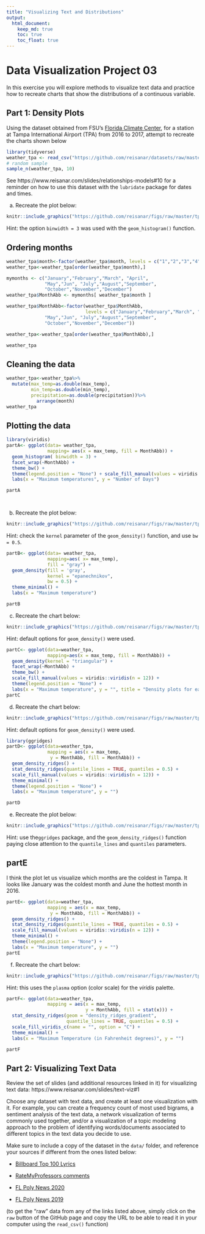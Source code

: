 ```yaml
---
title: "Visualizing Text and Distributions"
output: 
  html_document:
    keep_md: true
    toc: true
    toc_float: true
---
```


# Data Visualization Project 03


In this exercise you will explore methods to visualize text data and practice how to recreate charts that show the distributions of a continuous variable. 


## Part 1: Density Plots

Using the dataset obtained from FSU's [Florida Climate Center](https://climatecenter.fsu.edu/climate-data-access-tools/downloadable-data), for a station at Tampa International Airport (TPA) from 2016 to 2017, attempt to recreate the charts shown below

```r
library(tidyverse)
weather_tpa <- read_csv("https://github.com/reisanar/datasets/raw/master/tpa_weather_16_17.csv")
# random sample 
sample_n(weather_tpa, 10)
```

See https://www.reisanar.com/slides/relationships-models#10 for a reminder on how to use this dataset with the `lubridate` package for dates and times.


(a) Recreate the plot below:

```r
knitr::include_graphics("https://github.com/reisanar/figs/raw/master/tpa_max_temps_facet.png")
```

Hint: the option `binwidth = 3` was used with the `geom_histogram()` function.

## Ordering months
```r

weather_tpa$month<-factor(weather_tpa$month, levels = c("1","2","3","4","5","6","7","8","9","10","11","12"))
weather_tpa<-weather_tpa[order(weather_tpa$month),]

mymonths <- c("January","February","March", "April",
              "May","Jun", "July","August","September", 
              "October","November","December")
weather_tpa$MonthAbb <- mymonths[ weather_tpa$month ]

weather_tpa$MonthAbb<-factor(weather_tpa$MonthAbb,
                             levels = c("January","February","March", "April",
              "May","Jun", "July","August","September", 
              "October","November","December"))

weather_tpa<-weather_tpa[order(weather_tpa$MonthAbb),]

weather_tpa

```
## Cleaning the data
```r

weather_tpa<-weather_tpa%>%
  mutate(max_temp=as.double(max_temp),
         min_temp=as.double(min_temp), 
         precipitation=as.double(precipitation))%>%
           arrange(month)
weather_tpa

```

## Plotting the data

```r
library(viridis)
partA<- ggplot(data= weather_tpa, 
               mapping= aes(x = max_temp, fill = MonthAbb)) +
  geom_histogram( binwidth = 3) + 
  facet_wrap(~MonthAbb) + 
  theme_bw() +
  theme(legend.position = "None") + scale_fill_manual(values = viridis::viridis(n = 12))+
  labs(x = "Maximum temperatures", y = "Number of Days")

partA




```


(b) Recreate the plot below:

```r
knitr::include_graphics("https://github.com/reisanar/figs/raw/master/tpa_max_temps_density.png")
```

Hint: check the `kernel` parameter of the `geom_density()` function, and use `bw = 0.5`.


```r
partB<- ggplot(data= weather_tpa, 
               mapping=aes( x= max_temp), 
               fill = "gray") + 
  geom_density(fill = 'gray', 
               kernel = "epanechnikov", 
               bw = 0.5) + 
  theme_minimal() + 
  labs(x = "Maximum temperature")

partB
```



(c) Recreate the chart below:

```r
knitr::include_graphics("https://github.com/reisanar/figs/raw/master/tpa_max_temps_density_facet.png")
```

Hint: default options for `geom_density()` were used. 

```r
partC<- ggplot(data=weather_tpa, 
               mapping=aes(x = max_temp, fill = MonthAbb)) +
  geom_density(kernel = "triangular") + 
  facet_wrap(~MonthAbb) + 
  theme_bw() +
  scale_fill_manual(values = viridis::viridis(n = 12)) +
  theme(legend.position = "None") + 
  labs(x = "Maximum temperature", y = "", title = "Density plots for each month in 2016")
partC
```

(d) Recreate the chart below:

```r
knitr::include_graphics("https://github.com/reisanar/figs/raw/master/tpa_max_temps_ridges.png")
```

Hint: default options for `geom_density()` were used. 

```r
library(ggridges)
partD<- ggplot(data=weather_tpa, 
               mapping = aes(x = max_temp, 
                y = MonthAbb, fill = MonthAbb)) + 
  geom_density_ridges() +
  stat_density_ridges(quantile_lines = TRUE, quantiles = 0.5) + 
  scale_fill_manual(values = viridis::viridis(n = 12)) +
  theme_minimal() +
  theme(legend.position = "None") + 
  labs(x = "Maximum temperature", y = "")

partD
```



(e) Recreate the plot below:

```r
knitr::include_graphics("https://github.com/reisanar/figs/raw/master/tpa_max_temps_ridges.png")
```

Hint: use the`ggridges` package, and the `geom_density_ridges()` function paying close attention to the `quantile_lines` and `quantiles` parameters.

## partE

 I think the plot let us visualize which months are the coldest in Tampa. It looks like January was the coldest month and June the hottest month in 2016.   

```r
partE<- ggplot(data=weather_tpa, 
               mapping = aes(x = max_temp, 
                y = MonthAbb, fill = MonthAbb)) + 
  geom_density_ridges() +
  stat_density_ridges(quantile_lines = TRUE, quantiles = 0.5) + 
  scale_fill_manual(values = viridis::viridis(n = 12)) +
  theme_minimal() +
  theme(legend.position = "None") + 
  labs(x = "Maximum temperature", y = "")
partE
```


(f) Recreate the chart below:

```r
knitr::include_graphics("https://github.com/reisanar/figs/raw/master/tpa_max_temps_ridges_plasma.png")
```

Hint: this uses the `plasma` option (color scale) for the _viridis_ palette.

```r
partF<- ggplot(data=weather_tpa, 
               mapping = aes(x = max_temp, 
                             y = MonthAbb, fill = stat(x))) + 
  stat_density_ridges(geom = "density_ridges_gradient",
                      quantile_lines = TRUE, quantiles = 0.5) +
  scale_fill_viridis_c(name = "", option = "C") +
  theme_minimal() +
  labs(x = "Maximum Temperature (in Fahrenheit degrees)", y = "")

partF
```



## Part 2: Visualizing Text Data

Review the set of slides (and additional resources linked in it) for visualizing text data: https://www.reisanar.com/slides/text-viz#1

Choose any dataset with text data, and create at least one visualization with it. For example, you can create a frequency count of most used bigrams, a sentiment analysis of the text data, a network visualization of terms commonly used together, and/or a visualization of a topic modeling approach to the problem of identifying words/documents associated to different topics in the text data you decide to use. 

Make sure to include a copy of the dataset in the `data/` folder, and reference your sources if different from the ones listed below:

- [Billboard Top 100 Lyrics](https://github.com/reisanar/datasets/blob/master/BB_top100_2015.csv)

- [RateMyProfessors comments](https://github.com/reisanar/datasets/blob/master/rmp_wit_comments.csv)

- [FL Poly News 2020](https://github.com/reisanar/datasets/blob/master/poly_news_FL20.csv)

- [FL Poly News 2019](https://github.com/reisanar/datasets/blob/master/poly_news_FL19.csv)

(to get the "raw" data from any of the links listed above, simply click on the `raw` button of the GitHub page and copy the URL to be able to read it in your computer using the `read_csv()` function)
